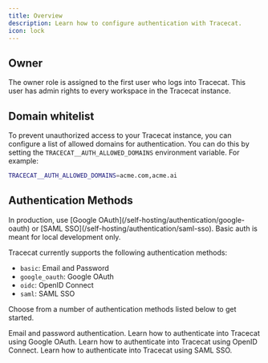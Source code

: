 ```yaml
---
title: Overview
description: Learn how to configure authentication with Tracecat.
icon: lock
---
```


## Owner

The owner role is assigned to the first user who logs into Tracecat. This user has admin rights to every workspace in the Tracecat instance.

## Domain whitelist

To prevent unauthorized access to your Tracecat instance, you can configure a list of allowed domains for authentication.
You can do this by setting the `TRACECAT__AUTH_ALLOWED_DOMAINS` environment variable. For example:

```bash
TRACECAT__AUTH_ALLOWED_DOMAINS=acme.com,acme.ai
```

## Authentication Methods

<Warning>
  In production, use [Google OAuth](/self-hosting/authentication/google-oauth) or [SAML SSO](/self-hosting/authentication/saml-sso).
  Basic auth is meant for local development only.
</Warning>

Tracecat currently supports the following authentication methods:

- `basic`: Email and Password
- `google_oauth`: Google OAuth
- `oidc`: OpenID Connect
- `saml`: SAML SSO

Choose from a number of authentication methods listed below to get started.

<CardGroup cols={2}>
  <Card
    title="Basic Auth"
    icon="keyboard"
    href="/self-hosting/authentication/basic"
  >
    Email and password authentication.
  </Card>
  <Card
    title="Google OAuth"
    icon="google"
    href="/self-hosting/authentication/google-oauth"
  >
    Learn how to authenticate into Tracecat using Google OAuth.
  </Card>
  <Card
    title="OpenID Connect"
    icon="log-in"
    href="/self-hosting/authentication/oidc"
  >
    Learn how to authenticate into Tracecat using OpenID Connect.
  </Card>
  <Card
    title="SAML SSO"
    icon="user-lock"
    href="/self-hosting/authentication/saml-sso"
  >
    Learn how to authenticate into Tracecat using SAML SSO.
  </Card>
</CardGroup>
